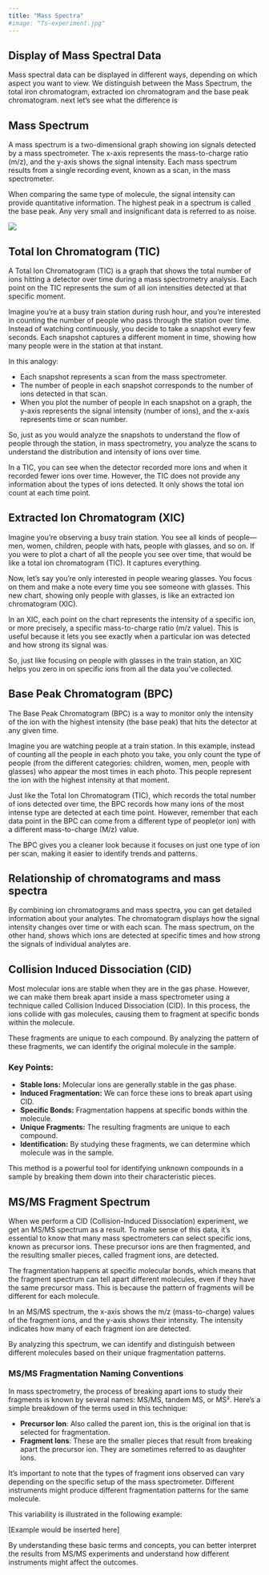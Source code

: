 ```yaml
---
title: "Mass Spectra"
#image: "Ts-experiment.jpg"
---
```


## Display of Mass Spectral Data

Mass spectral data can be displayed in different ways, depending on which aspect you want to view. We distinguish between the Mass Spectrum, the total iron chromatogram, extracted ion chromatogram and the base peak chromatogram. next let's see what the difference is

## Mass Spectrum

 A mass spectrum is a two-dimensional graph showing ion signals detected by a mass spectrometer. The x-axis represents the mass-to-charge ratio (m/z), and the y-axis shows the signal intensity. Each mass spectrum results from a single recording event, known as a scan, in the mass spectrometer.

When comparing the same type of molecule, the signal intensity can provide quantitative information. 
The highest peak in a spectrum is called the base peak. Any very small and insignificant data is referred to as noise. 

![](img/2-1-mass-spectrum.svg)


## Total Ion Chromatogram (TIC)

A Total Ion Chromatogram (TIC) is a graph that shows the total number of ions hitting a detector over time during a mass spectrometry analysis. Each point on the TIC represents the sum of all ion intensities detected at that specific moment. 

Imagine you're at a busy train station during rush hour, and you're interested in counting the number of people who pass through the station over time. Instead of watching continuously, you decide to take a snapshot every few seconds. Each snapshot captures a different moment in time, showing how many people were in the station at that instant.

In this analogy:

- Each snapshot represents a scan from the mass spectrometer.
- The number of people in each snapshot corresponds to the number of ions detected in that scan.
- When you plot the number of people in each snapshot on a graph, the y-axis represents the signal intensity (number of ions), and the x-axis represents time or scan number.

So, just as you would analyze the snapshots to understand the flow of people through the station, in mass spectrometry, you analyze the scans to understand the distribution and intensity of ions over time. 

In a TIC, you can see when the detector recorded more ions and when it recorded fewer ions over time. However, the TIC does not provide any information about the types of ions detected. It only shows the total ion count at each time point. 



## Extracted Ion Chromatogram (XIC)


Imagine you're observing a busy train station. You see all kinds of people—men, women, children, people with hats, people with glasses, and so on. If you were to plot a chart of all the people you see over time, that would be like a total ion chromatogram (TIC). It captures everything.

Now, let's say you're only interested in people wearing glasses. You focus on them and make a note every time you see someone with glasses. This new chart, showing only people with glasses, is like an extracted ion chromatogram (XIC). 

In an XIC, each point on the chart represents the intensity of a specific ion, or more precisely, a specific mass-to-charge ratio (m/z value). This is useful because it lets you see exactly when a particular ion was detected and how strong its signal was.

So, just like focusing on people with glasses in the train station, an XIC helps you zero in on specific ions from all the data you've collected.

## Base Peak Chromatogram (BPC)

The Base Peak Chromatogram (BPC) is a way to monitor only the intensity of the ion with the highest intensity (the base peak) that hits the detector at any given time.

Imagine you are watching people at a train station. In this example, instead of counting all the people in each photo you take, you only count the type of people (from the different categories:  children, women, men,  people with glasses) who appear the most times in each photo. This people represent the ion with the highest intensity at that moment.

Just like the Total Ion Chromatogram (TIC), which records the total number of ions detected over time, the BPC records how many ions of the most intense type are detected at each time point. However, remember that each data point in the BPC can come from a different type of people(or ion) with a different mass-to-charge (M/z) value. 

The BPC gives you a cleaner look because it focuses on just one type of ion per scan, making it easier to identify trends and patterns. 



## Relationship of chromatograms and mass spectra

By combining ion chromatograms and mass spectra, you can get detailed information about your analytes. The chromatogram displays how the signal intensity changes over time or with each scan. The mass spectrum, on the other hand, shows which ions are detected at specific times and how strong the signals of individual analytes are.

## Collision Induced Dissociation (CID)

Most molecular ions are stable when they are in the gas phase. However, we can make them break apart inside a mass spectrometer using a technique called Collision Induced Dissociation (CID). In this process, the ions collide with gas molecules, causing them to fragment at specific bonds within the molecule.

These fragments are unique to each compound. By analyzing the pattern of these fragments, we can identify the original molecule in the sample.

### Key Points:
- **Stable Ions:** Molecular ions are generally stable in the gas phase.
- **Induced Fragmentation:** We can force these ions to break apart using CID.
- **Specific Bonds:** Fragmentation happens at specific bonds within the molecule.
- **Unique Fragments:** The resulting fragments are unique to each compound.
- **Identification:** By studying these fragments, we can determine which molecule was in the sample.

This method is a powerful tool for identifying unknown compounds in a sample by breaking them down into their characteristic pieces. 



## MS/MS Fragment Spectrum

When we perform a CID (Collision-Induced Dissociation) experiment, we get an MS/MS spectrum as a result. To make sense of this data, it's essential to know that many mass spectrometers can select specific ions, known as precursor ions. These precursor ions are then fragmented, and the resulting smaller pieces, called fragment ions, are detected.

The fragmentation happens at specific molecular bonds, which means that the fragment spectrum can tell apart different molecules, even if they have the same precursor mass. This is because the pattern of fragments will be different for each molecule.

In an MS/MS spectrum, the x-axis shows the m/z (mass-to-charge) values of the fragment ions, and the y-axis shows their intensity. The intensity indicates how many of each fragment ion are detected.

By analyzing this spectrum, we can identify and distinguish between different molecules based on their unique fragmentation patterns. 
 


### MS/MS Fragmentation Naming Conventions

In mass spectrometry, the process of breaking apart ions to study their fragments is known by several names: MS/MS, tandem MS, or MS². Here's a simple breakdown of the terms used in this technique:

- **Precursor Ion**: Also called the parent ion, this is the original ion that is selected for fragmentation.
- **Fragment Ions**: These are the smaller pieces that result from breaking apart the precursor ion. They are sometimes referred to as daughter ions.

It's important to note that the types of fragment ions observed can vary depending on the specific setup of the mass spectrometer. Different instruments might produce different fragmentation patterns for the same molecule.

This variability is illustrated in the following example:

[Example would be inserted here]

By understanding these basic terms and concepts, you can better interpret the results from MS/MS experiments and understand how different instruments might affect the outcomes. 


